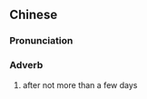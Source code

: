 {{also|不数日}}
==Chinese==
{{zh-forms|s=不数日|type=12}}

===Pronunciation===
{{zh-pron
|m=不shùrì
|cat=adv
}}

===Adverb===
{{zh-adv}}

# {{lb|zh|literary}} after not more than a few days